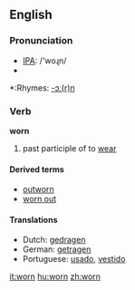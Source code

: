 ==English==

===Pronunciation===
*[[w:IPA|IPA]]: /'woɻn/
*{{audio|en-us-worn.ogg|Audio (US)}}

*:Rhymes: [[Rhymes:English:-ɔː(r)n|-ɔː(r)n]]

===Verb===
'''worn'''

# past participle of to [[wear]]

====Derived terms====
*[[outworn]]
*[[worn out]]

====Translations====
*Dutch: [[gedragen]]
*German: [[getragen]]
*Portuguese: [[usado]], [[vestido]]
[[it:worn]]
[[hu:worn]]
[[zh:worn]]